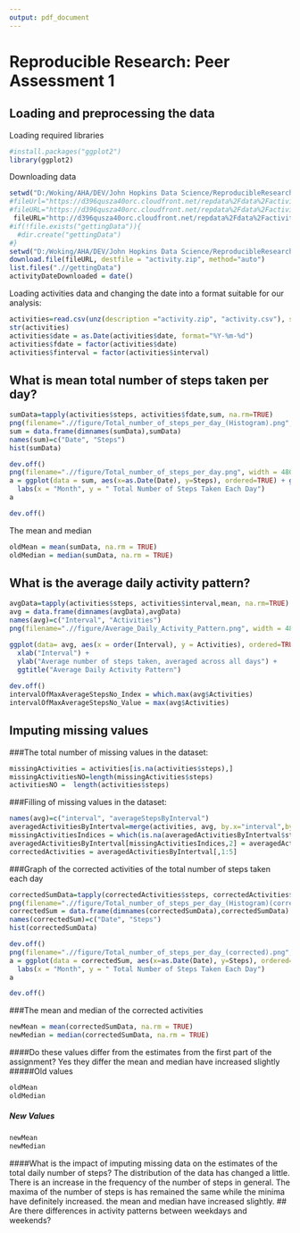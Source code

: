 ```yaml
---
output: pdf_document
---
```

# Reproducible Research: Peer Assessment 1


## Loading and preprocessing the data
Loading required libraries
```r
#install.packages("ggplot2")
library(ggplot2)
```
Downloading data
```r
setwd("D:/Woking/AHA/DEV/John Hopkins Data Science/ReproducibleResearch/RepData_PeerAssessment1")
#fileUrl="https://d396qusza40orc.cloudfront.net/repdata%2Fdata%2Factivity.zip"
#fileURL="https://d396qusza40orc.cloudfront.net/repdata%2Fdata%2Factivity.zip"
 fileURL="http://d396qusza40orc.cloudfront.net/repdata%2Fdata%2Factivity.zip"
#if(!file.exists("gettingData")){
  #dir.create("gettingData")
#}
setwd("D:/Woking/AHA/DEV/John Hopkins Data Science/ReproducibleResearch/RepData_PeerAssessment1")
download.file(fileURL, destfile = "activity.zip", method="auto")
list.files(".//gettingData")
activityDateDownloaded = date()
```

Loading activities data and changing  the date into a format suitable for our analysis:
```r
activities=read.csv(unz(description ="activity.zip", "activity.csv"), sep=",")
str(activities)
activities$date = as.Date(activities$date, format="%Y-%m-%d")
activities$fdate = factor(activities$date)
activities$finterval = factor(activities$interval)
```



## What is mean total number of steps taken per day?
```r
sumData=tapply(activities$steps, activities$fdate,sum, na.rm=TRUE)
png(filename=".//figure/Total_number_of_steps_per_day_(Histogram).png", width = 480, height = 480, units = "px", pointsize = 12, bg = "white", res = NA, family = "", restoreConsole = TRUE)
sum = data.frame(dimnames(sumData),sumData)
names(sum)=c("Date", "Steps")
hist(sumData)

dev.off()
png(filename=".//figure/Total_number_of_steps_per_day.png", width = 480, height = 480, units = "px", pointsize = 12, bg = "white", res = NA, family = "", restoreConsole = TRUE)
a = ggplot(data = sum, aes(x=as.Date(Date), y=Steps), ordered=TRUE) + geom_line() + geom_point()+
  labs(x = "Month", y = " Total Number of Steps Taken Each Day")
a

dev.off()
```

The mean and median
```r
oldMean = mean(sumData, na.rm = TRUE)
oldMedian = median(sumData, na.rm = TRUE)
```


## What is the average daily activity pattern?
```r


avgData=tapply(activities$steps, activities$interval,mean, na.rm=TRUE)
avg = data.frame(dimnames(avgData),avgData)
names(avg)=c("Interval", "Activities")
png(filename=".//figure/Average_Daily_Activity_Pattern.png", width = 480, height = 480, units = "px", pointsize = 12, bg = "white", res = NA, family = "", restoreConsole = TRUE)

ggplot(data= avg, aes(x = order(Interval), y = Activities), ordered=TRUE) + geom_line() + geom_point(colour = 'red', size = 3)+
  xlab("Interval") +
  ylab("Average number of steps taken, averaged across all days") +
  ggtitle("Average Daily Activity Pattern")
  
dev.off()
intervalOfMaxAverageStepsNo_Index = which.max(avg$Activities)
intervalOfMaxAverageStepsNo_Value = max(avg$Activities)
```


## Imputing missing values
###The total number of missing values in the dataset:
```r
missingActivities = activities[is.na(activities$steps),]
missingActivitiesNO=length(missingActivities$steps)
activitiesNO =  length(activities$steps)
```

###Filling of missing values in the dataset:
```r

names(avg)=c("interval", "averageStepsByInterval")
averagedActivitiesByIntertval=merge(activities, avg, by.x="interval",by.y="interval")
missingActivitiesIndices = which(is.na(averagedActivitiesByIntertval$steps))
averagedActivitiesByIntertval[missingActivitiesIndices,2] = averagedActivitiesByIntertval[missingActivitiesIndices,6]
correctedActivities = averagedActivitiesByIntertval[,1:5]
```

###Graph of the corrected activities of the total number of steps taken each day
```r
correctedSumData=tapply(correctedActivities$steps, correctedActivities$fdate,sum, na.rm=TRUE)
png(filename=".//figure/Total_number_of_steps_per_day_(Histogram)(corrected).png", width = 480, height = 480, units = "px", pointsize = 12, bg = "white", res = NA, family = "", restoreConsole = TRUE)
correctedSum = data.frame(dimnames(correctedSumData),correctedSumData)
names(correctedSum)=c("Date", "Steps")
hist(correctedSumData)

dev.off()
png(filename=".//figure/Total_number_of_steps_per_day_(corrected).png", width = 480, height = 480, units = "px", pointsize = 12, bg = "white", res = NA, family = "", restoreConsole = TRUE)
a = ggplot(data = correctedSum, aes(x=as.Date(Date), y=Steps), ordered=TRUE) + geom_line() + geom_point()+
  labs(x = "Month", y = " Total Number of Steps Taken Each Day")
a

dev.off()
```

###The mean and median of the corrected activities
```r
newMean = mean(correctedSumData, na.rm = TRUE)
newMedian = median(correctedSumData, na.rm = TRUE)
```
####Do these values differ from the estimates from the first part of the assignment? 
Yes they differ the mean and median have increased slightly
#####Old values
```r
oldMean
oldMedian
```
##### New Values
```r
newMean
newMedian
```
####What is the impact of imputing missing data on the estimates of the total daily number of steps?
The distribution of the data has changed a little. There is an increase in the frequency of the number of steps in general. The maxima of the number of steps is has remained the same while the minima have definitely increased. the mean and median have increased slightly.
## Are there differences in activity patterns between weekdays and weekends?
```r

```